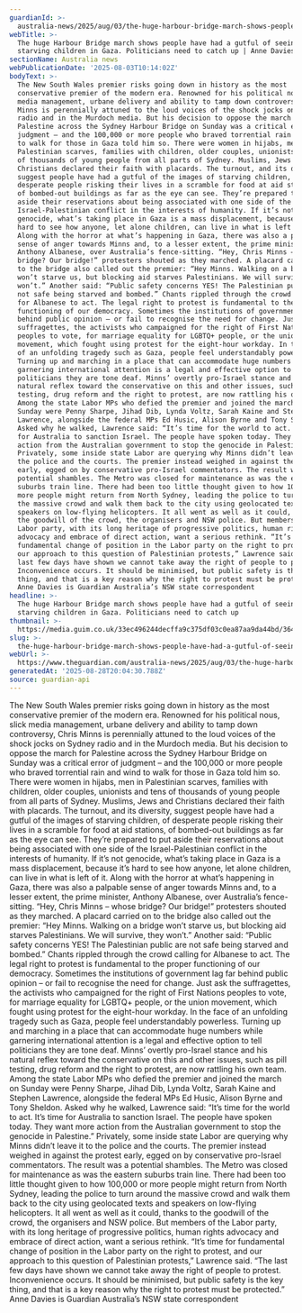 ```yaml
---
guardianId: >-
  australia-news/2025/aug/03/the-huge-harbour-bridge-march-shows-people-have-had-a-gutful-of-seeing-starving-children-in-gaza-politicians-need-to-catch-up
webTitle: >-
  The huge Harbour Bridge march shows people have had a gutful of seeing
  starving children in Gaza. Politicians need to catch up | Anne Davies
sectionName: Australia news
webPublicationDate: '2025-08-03T10:14:02Z'
bodyText: >-
  The New South Wales premier risks going down in history as the most
  conservative premier of the modern era. Renowned for his political nous, slick
  media management, urbane delivery and ability to tamp down controversy, Chris
  Minns is perennially attuned to the loud voices of the shock jocks on Sydney
  radio and in the Murdoch media. But his decision to oppose the march for
  Palestine across the Sydney Harbour Bridge on Sunday was a critical error of
  judgment – and the 100,000 or more people who braved torrential rain and wind
  to walk for those in Gaza told him so. There were women in hijabs, men in
  Palestinian scarves, families with children, older couples, unionists and tens
  of thousands of young people from all parts of Sydney. Muslims, Jews and
  Christians declared their faith with placards. The turnout, and its diversity,
  suggest people have had a gutful of the images of starving children, of
  desperate people risking their lives in a scramble for food at aid stations,
  of bombed-out buildings as far as the eye can see. They’re prepared to put
  aside their reservations about being associated with one side of the
  Israel-Palestinian conflict in the interests of humanity. If it’s not
  genocide, what’s taking place in Gaza is a mass displacement, because it’s
  hard to see how anyone, let alone children, can live in what is left of it.
  Along with the horror at what’s happening in Gaza, there was also a palpable
  sense of anger towards Minns and, to a lesser extent, the prime minister,
  Anthony Albanese, over Australia’s fence-sitting. “Hey, Chris Minns – whose
  bridge? Our bridge!” protesters shouted as they marched. A placard carried on
  to the bridge also called out the premier: “Hey Minns. Walking on a bridge
  won’t starve us, but blocking aid starves Palestinians. We will survive, they
  won’t.” Another said: “Public safety concerns YES! The Palestinian public are
  not safe being starved and bombed.” Chants rippled through the crowd calling
  for Albanese to act. The legal right to protest is fundamental to the proper
  functioning of our democracy. Sometimes the institutions of government lag far
  behind public opinion – or fail to recognise the need for change. Just ask the
  suffragettes, the activists who campaigned for the right of First Nations
  peoples to vote, for marriage equality for LGBTQ+ people, or the union
  movement, which fought using protest for the eight-hour workday. In the face
  of an unfolding tragedy such as Gaza, people feel understandably powerless.
  Turning up and marching in a place that can accommodate huge numbers while
  garnering international attention is a legal and effective option to tell
  politicians they are tone deaf. Minns’ overtly pro-Israel stance and his
  natural reflex toward the conservative on this and other issues, such as pill
  testing, drug reform and the right to protest, are now rattling his own team.
  Among the state Labor MPs who defied the premier and joined the march on
  Sunday were Penny Sharpe, Jihad Dib, Lynda Voltz, Sarah Kaine and Stephen
  Lawrence, alongside the federal MPs Ed Husic, Alison Byrne and Tony Sheldon.
  Asked why he walked, Lawrence said: “It’s time for the world to act. It’s time
  for Australia to sanction Israel. The people have spoken today. They want more
  action from the Australian government to stop the genocide in Palestine.”
  Privately, some inside state Labor are querying why Minns didn’t leave it to
  the police and the courts. The premier instead weighed in against the protest
  early, egged on by conservative pro-Israel commentators. The result was a
  potential shambles. The Metro was closed for maintenance as was the eastern
  suburbs train line. There had been too little thought given to how 100,000 or
  more people might return from North Sydney, leading the police to turn around
  the massive crowd and walk them back to the city using geolocated texts and
  speakers on low-flying helicopters. It all went as well as it could, thanks to
  the goodwill of the crowd, the organisers and NSW police. But members of the
  Labor party, with its long heritage of progressive politics, human rights
  advocacy and embrace of direct action, want a serious rethink. “It’s time for
  fundamental change of position in the Labor party on the right to protest, and
  our approach to this question of Palestinian protests,” Lawrence said. “The
  last few days have shown we cannot take away the right of people to protest.
  Inconvenience occurs. It should be minimised, but public safety is the key
  thing, and that is a key reason why the right to protest must be protected.”
  Anne Davies is Guardian Australia’s NSW state correspondent
headline: >-
  The huge Harbour Bridge march shows people have had a gutful of seeing
  starving children in Gaza. Politicians need to catch up
thumbnail: >-
  https://media.guim.co.uk/33ec496244decffa9c375df03c0ea87aa9da44bd/364_0_4251_3401/500.jpg
slug: >-
  the-huge-harbour-bridge-march-shows-people-have-had-a-gutful-of-seeing-starving-children-in-gaza-politicians-need-to-catch-up-or-anne-davies
webUrl: >-
  https://www.theguardian.com/australia-news/2025/aug/03/the-huge-harbour-bridge-march-shows-people-have-had-a-gutful-of-seeing-starving-children-in-gaza-politicians-need-to-catch-up
generatedAt: '2025-08-28T20:04:30.788Z'
source: guardian-api
---
```

The New South Wales premier risks going down in history as the most conservative premier of the modern era. Renowned for his political nous, slick media management, urbane delivery and ability to tamp down controversy, Chris Minns is perennially attuned to the loud voices of the shock jocks on Sydney radio and in the Murdoch media. But his decision to oppose the march for Palestine across the Sydney Harbour Bridge on Sunday was a critical error of judgment – and the 100,000 or more people who braved torrential rain and wind to walk for those in Gaza told him so. There were women in hijabs, men in Palestinian scarves, families with children, older couples, unionists and tens of thousands of young people from all parts of Sydney. Muslims, Jews and Christians declared their faith with placards. The turnout, and its diversity, suggest people have had a gutful of the images of starving children, of desperate people risking their lives in a scramble for food at aid stations, of bombed-out buildings as far as the eye can see. They’re prepared to put aside their reservations about being associated with one side of the Israel-Palestinian conflict in the interests of humanity. If it’s not genocide, what’s taking place in Gaza is a mass displacement, because it’s hard to see how anyone, let alone children, can live in what is left of it. Along with the horror at what’s happening in Gaza, there was also a palpable sense of anger towards Minns and, to a lesser extent, the prime minister, Anthony Albanese, over Australia’s fence-sitting. “Hey, Chris Minns – whose bridge? Our bridge!” protesters shouted as they marched. A placard carried on to the bridge also called out the premier: “Hey Minns. Walking on a bridge won’t starve us, but blocking aid starves Palestinians. We will survive, they won’t.” Another said: “Public safety concerns YES! The Palestinian public are not safe being starved and bombed.” Chants rippled through the crowd calling for Albanese to act. The legal right to protest is fundamental to the proper functioning of our democracy. Sometimes the institutions of government lag far behind public opinion – or fail to recognise the need for change. Just ask the suffragettes, the activists who campaigned for the right of First Nations peoples to vote, for marriage equality for LGBTQ+ people, or the union movement, which fought using protest for the eight-hour workday. In the face of an unfolding tragedy such as Gaza, people feel understandably powerless. Turning up and marching in a place that can accommodate huge numbers while garnering international attention is a legal and effective option to tell politicians they are tone deaf. Minns’ overtly pro-Israel stance and his natural reflex toward the conservative on this and other issues, such as pill testing, drug reform and the right to protest, are now rattling his own team. Among the state Labor MPs who defied the premier and joined the march on Sunday were Penny Sharpe, Jihad Dib, Lynda Voltz, Sarah Kaine and Stephen Lawrence, alongside the federal MPs Ed Husic, Alison Byrne and Tony Sheldon. Asked why he walked, Lawrence said: “It’s time for the world to act. It’s time for Australia to sanction Israel. The people have spoken today. They want more action from the Australian government to stop the genocide in Palestine.” Privately, some inside state Labor are querying why Minns didn’t leave it to the police and the courts. The premier instead weighed in against the protest early, egged on by conservative pro-Israel commentators. The result was a potential shambles. The Metro was closed for maintenance as was the eastern suburbs train line. There had been too little thought given to how 100,000 or more people might return from North Sydney, leading the police to turn around the massive crowd and walk them back to the city using geolocated texts and speakers on low-flying helicopters. It all went as well as it could, thanks to the goodwill of the crowd, the organisers and NSW police. But members of the Labor party, with its long heritage of progressive politics, human rights advocacy and embrace of direct action, want a serious rethink. “It’s time for fundamental change of position in the Labor party on the right to protest, and our approach to this question of Palestinian protests,” Lawrence said. “The last few days have shown we cannot take away the right of people to protest. Inconvenience occurs. It should be minimised, but public safety is the key thing, and that is a key reason why the right to protest must be protected.” Anne Davies is Guardian Australia’s NSW state correspondent
